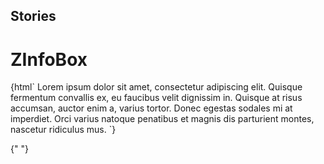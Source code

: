 
## Stories

<Meta title="Notification/ZInfoBox" component="z-info-box" />

# ZInfoBox

<Preview>
  <Story name="z-info-box">
    {html` <z-info-box isclosable="${boolean("isclosable", true)}">
      <span slot="content"
        >Lorem ipsum dolor sit amet, consectetur adipiscing elit. Quisque
        fermentum convallis ex, eu faucibus velit dignissim in. Quisque at risus
        accumsan, auctor enim a, varius tortor. Donec egestas sodales mi at
        imperdiet. Orci varius natoque penatibus et magnis dis parturient
        montes, nascetur ridiculus mus.</span
      >
    </z-info-box>`}
  </Story>
</Preview>

{" "}
<Props of="z-info-box" />
